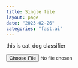 ```yaml
---
title: Single file
layout: page
date: "2023-02-26"
categories: "fast.ai"
---
```

this is cat_dog classifier

<input id="photo" type="file">
<div id="results"></div>
<script>
  async function loaded(reader) {
    const response = await fetch('https://helrini-minimal.hf.space/run/predict', {
      method: "POST", body: JSON.stringify({ "data": [reader.result] }),
      headers: { "Content-Type": "application/json" }
    });
    const json = await response.json();
    const label = json['data'][0]['confidences'][0]['label'];
    results.innerHTML = `<br/><img src="${reader.result}" width="300"> <p>${label}</p>`
  }
  function read() {
    const reader = new FileReader();
    reader.addEventListener('load', () => loaded(reader))
    reader.readAsDataURL(photo.files[0]);
  }
  photo.addEventListener('input', read);
</script>